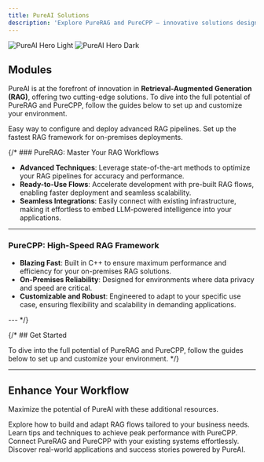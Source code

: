 ```yaml
---
title: PureAI Solutions
description: 'Explore PureRAG and PureCPP – innovative solutions designed to revolutionize Retrieval-Augmented Generation (RAG) workflows. PureRAG delivers advanced techniques and integrations for RAG pipelines, while PureCPP offers unparalleled speed and on-premises capabilities built with C++.'
---
```


<img
  className="block dark:hidden"
  src="/images/pin-one.jpg"
  alt="PureAI Hero Light"
/>
<img
  className="hidden dark:block"
  src="/images/pin-one.jpg"
  alt="PureAI Hero Dark"
/>

## Modules

PureAI is at the forefront of innovation in **Retrieval-Augmented Generation (RAG)**, offering two cutting-edge solutions. To dive into the full potential of PureRAG and PureCPP, follow the guides below to set up and customize your environment.

<CardGroup cols={2}>
  <Card
    title="PureRAG"
    icon="wand-magic-sparkles"
    href="/setup"
  >
    Easy way to configure and deploy advanced RAG pipelines.
  </Card>
  <Card
    title="PureCPP"
    icon="chart-line"
    href="/documentation/purecpp/getting-started"
  >
    Set up the fastest RAG framework for on-premises deployments.
  </Card>
</CardGroup>

{/* ### PureRAG: Master Your RAG Workflows

- **Advanced Techniques**: Leverage state-of-the-art methods to optimize your RAG pipelines for accuracy and performance.
- **Ready-to-Use Flows**: Accelerate development with pre-built RAG flows, enabling faster deployment and seamless scalability.
- **Seamless Integrations**: Easily connect with existing infrastructure, making it effortless to embed LLM-powered intelligence into your applications.

---

### PureCPP: High-Speed RAG Framework

- **Blazing Fast**: Built in C++ to ensure maximum performance and efficiency for your on-premises RAG solutions.
- **On-Premises Reliability**: Designed for environments where data privacy and speed are critical.
- **Customizable and Robust**: Engineered to adapt to your specific use case, ensuring flexibility and scalability in demanding applications.

--- */}

{/* ## Get Started

To dive into the full potential of PureRAG and PureCPP, follow the guides below to set up and customize your environment. */}

---

## Enhance Your Workflow

Maximize the potential of PureAI with these additional resources.

<CardGroup cols={2}>
  <Card
    title="Customize RAG Flows"
    icon="gear"
    href="/documentation/purerag/flows"
  >
    Explore how to build and adapt RAG flows tailored to your business needs.
  </Card>
  <Card
    title="Optimize Performance"
    icon="chart-line"
    href="/documentation/purecpp/optimization"
  >
    Learn tips and techniques to achieve peak performance with PureCPP.
  </Card>
  <Card
    title="Integrate Seamlessly"
    icon="plug"
    href="/documentation/integrations"
  >
    Connect PureRAG and PureCPP with your existing systems effortlessly.
  </Card>
  <Card
    title="Explore Use Cases"
    icon="lightbulb"
    href="/documentation/use-cases"
  >
    Discover real-world applications and success stories powered by PureAI.
  </Card>
</CardGroup>
